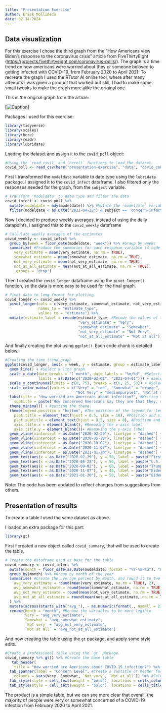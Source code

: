 ---
title: "Presentation Exercise"
author: Erick Mollinedo
date: 02-14-2024
---

## Data visualization

For this exercise I chose the third graph from the "How Americans view Biden's response to the coronavirus crisis" article from FiveThirtyEight (<https://projects.fivethirtyeight.com/coronavirus-polls/>). The graph is a time trend on how americans were worried about they or someone beloved to getting infected with COVID-19, from February 2020 to April 2021. To recreate the graph I used the RTutor AI online tool, where after many attempts I was given a product that worked but still, I had to make some small tweaks to make the graph more alike the original one.

This is the original graph from the article:

\[![Caption](covid_graph.jpg)\]

Packages I used for this exercise:

```{r}
library(tidyverse)
library(scales)
library(here)
library(readr)
library(lubridate)
```

Loading the dataset and assign it to the `covid_poll` object:

```{r}
#Using the `read_csv()` and `here()` functions to load the dataset
covid_poll <- read_csv(here("presentation-exercise", "data", "covid_concern_toplines.csv"))
```

First I transformed the `modeldate` variable to date type using the `lubridate` package. I assigned it to the `covid_infect` dataframe. I also filtered only the responses needed for the graph, from the `subject` variable.

```{r}
# Transform 'modeldate' to date type and filter the data
covid_infect <- covid_poll %>%
  mutate(modeldate = mdy(modeldate)) %>% #Mutate the `modeldate` variable to month/day/year
  filter(modeldate < as.Date("2021-04-22") & subject == 'concern-infected') #Transform the `modeldate` variable as date type and filter the 'concern-infected' value from the `subject` variable.
```

Now I decided to produce weekly averages, instead of using the daily datapoints, I assigned this to the `covid_weekly` dataframe

```{r}
# Calculate weekly averages of the estimates
covid_weekly <- covid_infect %>%
  group_by(week = floor_date(modeldate, "week")) %>% #Group by weeks
  summarize( #Produce the summaries for each response variable (4 code lines below)
    very_estimate = mean(very_estimate, na.rm = TRUE),
    somewhat_estimate = mean(somewhat_estimate, na.rm = TRUE),
    not_very_estimate = mean(not_very_estimate, na.rm = TRUE),
    not_at_all_estimate = mean(not_at_all_estimate, na.rm = TRUE),
    .groups = 'drop')
```

Then I created the `covid_longer` dataframe using the `pivot_longer()` function, so the data is more easy to be used for the final graph.

```{r}
# Pivot data to long format for plotting
covid_longer <- covid_weekly %>%
  pivot_longer(cols = c(very_estimate, somewhat_estimate, not_very_estimate, not_at_all_estimate), #Use `pivot_longer()` to mutate the dataframe
               names_to = "estimate_type",
               values_to = "estimate") %>%
  mutate(estimate_label = recode(estimate_type, #Recode the values of the response variables to characters more legible (4 code lines below)
                                 "very_estimate" = "Very",
                                 "somewhat_estimate" = "Somewhat",
                                 "not_very_estimate" = "Not Very",
                                 "not_at_all_estimate" = "Not at all"))
```

And finally creating the plot using `ggplot()`. Each code chunk is detailed below.

```{r}
#Creating the time trend graph
ggplot(covid_longer, aes(x = week, y = estimate, group = estimate_label, color = estimate_label)) + #Selecting the x and y variables and grouping by `estimate_label`
  geom_line() + #Select a line graph
  scale_x_date(date_breaks = "1 month", date_labels = "%m/%d", #Selecting the x-scale breaks in 1-month intervals and selecting as month/day format
               limits = as.Date(c("2020-02-01", "2021-04-01"))) + #Selecting the start and end date limits
  scale_y_continuous(limits = c(0, 75), breaks = c(0, 25, 50)) + #Selecting the y-axis limits, and set the breaks
  scale_color_manual(values = c("Very" = "red", "Somewhat" = "orange", 
                                "Not Very" = "mediumpurple1", "Not at all" = "purple")) + #Setting the colors
  labs(title = "How worried are Americans about infection?", #Writing the title
    subtitle = paste("How concerned Americans say they are that they, someone in their family or someone else they know will", "\n", "become infected with the coronavirus"))+ #Writing the subtitle, and using "\n" to sepparate it in two lines
  theme_minimal() + #setting the theme
  theme(legend.position = "bottom", #The position of the legend for level of concern
    plot.title = element_text(hjust = 0.5, size = 10), #Position and size of the title
    plot.subtitle = element_text(hjust = 0.5, size = 8), #Position and size of the subtitle
    axis.title.x = element_blank(), #Removing the x-axis label
    axis.title.y = element_blank())+ #Removing the y-axis label
  geom_vline(xintercept = as.Date("2020-02-29"), linetype = "dashed") + #Setting a dashed line on a specific date with text below, the following 4 lines of code are for another 4 specific lines
  geom_vline(xintercept = as.Date("2020-05-28"), linetype = "dashed") +
  geom_vline(xintercept = as.Date("2020-10-02"), linetype = "dashed") +
  geom_vline(xintercept = as.Date("2020-11-07"), linetype = "dashed") +
  geom_vline(xintercept = as.Date("2021-01-20"), linetype = "dashed") +
  geom_text(aes(x = as.Date("2020-02-29"), y = 50, label = paste("First U.S.", "\n", "death reported")), angle = 0, vjust = 0, fontface = "italic", color = "black") + #Setting the text for the first dashed line, breaking it into two text parts so they fit inside the plot, also setting the angle at 0 and in italic font. (The following lines of code are for the other 4 texts)
  geom_text(aes(x = as.Date("2020-05-28"), y = 50, label = paste("U.S. deaths", "\n", "surpass 100,000")), angle = 0, vjust = 0, fontface = "italic", color = "black") +
  geom_text(aes(x = as.Date("2020-09-02"), y = 60, label = paste("Trump diagnosed", "\n", "with COVID-19")), angle = 0, vjust = 0, fontface = "italic", color = "black") +
  geom_text(aes(x = as.Date("2020-11-07"), y = 48, label = paste("Biden declared", "\n", "election winner")), angle = 0, vjust = 0, fontface = "italic", color = "black") +
  geom_text(aes(x = as.Date("2021-01-20"), y = 50, label = paste("Biden sworn", "\n", "into office")), angle = 0, vjust = 0, fontface = "italic", color = "black")
```

Note: The code has been updated to reflect changes from suggestions from others.

## Presentation of results

To create a table I used the same dataset as above.

I loaded an extra package for this part:

```{r}
library(gt)
```

First I created a new object called `covid_summary`, that will be used to create the table.

```{r}
# Create the dataframe used as base for the table
covid_summary <- covid_infect %>%
  mutate(month = floor_date(as.Date(modeldate, format = "%Y-%m-%d"), "month")) %>% #Make the date in consistent format and mutate the `start_date` variable so it's named as `month`
  group_by(month) %>% #Group by month of the year
  summarise( #Create the average percent by month, and round it to two decimal places (applies to the following 4 lines of code)
    avg_very_estimate = round(mean(very_estimate, na.rm = TRUE), 2),
    avg_somewhat_estimate = round(mean(somewhat_estimate, na.rm = TRUE), 2),
    avg_not_very_estimate = round(mean(not_very_estimate, na.rm = TRUE), 2),
    avg_not_at_all_estimate = round(mean(not_at_all_estimate, na.rm = TRUE), 2)
  ) %>%
  mutate(across(starts_with("avg_"), ~ as.numeric(format(., nsmall = 2)))) %>% #Change variables to numeric
  rename(Month = "month", #Rename the variables to be more legible
         Very = "avg_very_estimate",
         Somewhat = "avg_somewhat_estimate",
         `Not very` = "avg_not_very_estimate",
         `Not at all` = "avg_not_at_all_estimate")
```

And now creating the table using the `gt` package, and apply some style edits.

```{r}
#Create a professional table using the `gt` package.
covid_summary %>% gt() %>% #Create the base table
   tab_header(
    title = "How worried are Americans about COVID-19 infection?") %>% #Attach a title to the table
  tab_spanner(label = "Concern Level", #Create a subtitle or header for columns 2 to 5
    columns = vars(Very, Somewhat, `Not very`, `Not at all`)) %>% #Select the columns or variables
  tab_style(style = cell_text(weight = "bold"), locations = cells_column_labels(columns=c("Month", "Very", "Somewhat", "Not very", "Not at all"))) %>% #Setting the column labels in bold
  tab_style(style = cell_text(weight = "bold"), locations = cells_title()) #Setting the title in bold
```

The product is a simple table, but we can see more clear that overall, the majority of people were very or somewhat concerned of a COVID-19 infection from February 2020 to April 2021.
